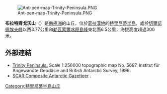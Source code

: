 [[Image:Ant-pen-map-Trinity-Peninsula.PNG|thumb]]

{{coord|63|39|10|S|58|00|00|W|display=title}}

'''布拉特齊戈沃山'''（{{lang-en|Bratsigovo Hills}}）是[[南極洲|南極洲]]的山丘，位於[[葛拉漢地|葛拉漢地]]的[[特里尼蒂半島|特里尼蒂半島]]，處於[[切爾諾佩埃夫峰|切爾諾佩埃夫峰]]以西3.77公里和[[勒瓦索爾冰原島峰|勒瓦索爾冰原島峰]]東北面6.5公里，海拔高度超過300米。

==外部連結==
* [https://web.archive.org/web/20131002100340/http://www.bkg.bund.de/nn_193194/DE/Bundesamt/Downloads/Kostenlose-Karten/Antarktis-Karten/Satellitenbildkarten/Scale250/Daten/Trinity-Peninsula%2CtemplateId%3Draw%2Cproperty%3DpublicationFile.pdf/Trinity-Peninsula.pdf Trinity Peninsula.] Scale 1:250000 topographic map No. 5697. Institut für Angewandte Geodäsie and British Antarctic Survey, 1996.
* [http://data.aad.gov.au/aadc/gaz/scar/ SCAR Composite Antarctic Gazetteer] {{WebCite|url=https://www.webcitation.org/5ug2CfC7m?url=http://data.aad.gov.au/aadc/gaz/scar/ |date=20101202140255 |dateformat=iso }}.

{{DEFAULTSORT:Bratsigovo Hills}}
[[Category:特里尼蒂半島山丘|Category:特里尼蒂半島山丘]]


{{TrinityPeninsula-geo-stub}}